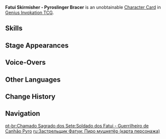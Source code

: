 {{About|the [[Character Card]]|the [[Common Enemy]]|Fatui Skirmisher - Pyroslinger Bracer}}
{{Genius Invokation TCG Infobox
|title       = Fatui Skirmisher - Pyroslinger Bracer
|id          = 003306
|image       = Fatui Skirmisher - Pyroslinger Bracer Character Card.png
|type        = Character Card
|health      = 10
|element     = Pyro
|faction     = Fatui
|weapon      = Other Weapons
|features    = Fatui Skirmisher - Pyroslinger Bracer
}}
'''Fatui Skirmisher - Pyroslinger Bracer''' is an unobtainable [[Character Card]] in [[Genius Invokation TCG]].

==Skills==
{{Genius Invokation TCG Skills Table}}

==Stage Appearances==
{{Genius Invokation TCG Stage Appearances}}

==Voice-Overs==
{{VO/Enemy
|enemy                   = Skirmisher Rifle Fire (Character Card)
|vo_01_00_title          = Character Select
|vo_01_01_file           = vo gcg monster skirmisher rifle fire selectonstage 01.ogg
|vo_01_01_tx_en          = Hahahaha! Time to fry!
|vo_01_02_file           = vo gcg monster skirmisher rifle fire selectonstage 02.ogg
|vo_01_02_tx_en          = I'll put you on high heat.

|vo_02_00_title          = Burning Barrage
|vo_02_01_file           = vo gcg monster skirmisher rifle fire elementalart 01.ogg
|vo_02_01_tx_en          = Haha! Let's move.
|vo_02_02_file           = vo gcg monster skirmisher rifle fire elementalart 02.ogg
|vo_02_02_tx_en          = Have a load of this!

|vo_03_00_title          = Flaming Cannon
|vo_03_01_file           = vo gcg monster skirmisher rifle fire elementalburst 01.ogg
|vo_03_01_tx_en          = This one's well done! Heh.
|vo_03_02_file           = vo gcg monster skirmisher rifle fire elementalburst 02.ogg
|vo_03_02_tx_en          = Roast and fry!

|vo_04_00_title          = Heavy Hit Taken
|vo_04_01_tx_en          = {{A|vo gcg monster skirmisher rifle fire hitheavy 01.ogg}} {{A|vo gcg monster skirmisher rifle fire hitheavy 02.ogg}} {{A|vo gcg monster skirmisher rifle fire hitheavy 03.ogg}}

|vo_05_00_title          = Defeated
|vo_05_01_file           = vo gcg monster skirmisher rifle fire die 01.ogg
|vo_05_01_tx_en          = Didn't... cook this... through...
|vo_05_02_file           = vo gcg monster skirmisher rifle fire die 02.ogg
|vo_05_02_tx_en          = Heat... too low...
}}

==Other Languages==
{{Other Languages|Transclude=Fatui Skirmisher - Pyroslinger Bracer}}

==Change History==
{{Change History|3.7}}

==Navigation==
{{Genius Invokation TCG Navbox|Character Card Unobtainable}}

[[pt-br:Chamado Sagrado dos Sete:Soldado dos Fatui - Guerrilheiro de Canhão Pyro]]
[[ru:Застрельщик Фатуи: Пиро мушкетёр (карта персонажа)]]